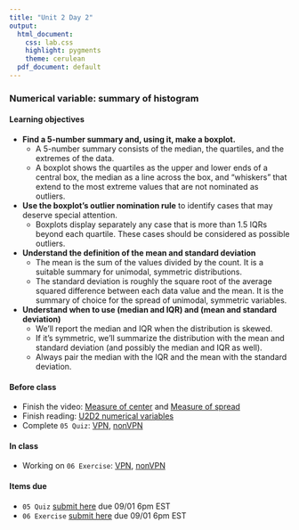 ```yaml
---
title: "Unit 2 Day 2"
output: 
  html_document:
    css: lab.css
    highlight: pygments
    theme: cerulean
  pdf_document: default
---
```


### Numerical variable: summary of histogram

#### Learning objectives 
* **Find a 5-number summary and, using it, make a boxplot. **
  * A 5-number summary consists of the median, the quartiles, and the extremes of the data.
  * A boxplot shows the quartiles as the upper and lower ends of a central box, the median as a line across the box, and “whiskers” that extend to the most extreme values that are not nominated as outliers.

* **Use the boxplot’s outlier nomination rule** to identify cases that may deserve special attention.
  * Boxplots display separately any case that is more than 1.5 IQRs beyond each quartile. These cases should be considered as possible outliers.

* **Understand the definition of the mean and standard deviation**
  * The mean is the sum of the values divided by the count. It is a suitable summary for unimodal, symmetric distributions.
  * The standard deviation is roughly the square root of the average squared difference between each data value and the mean. It is the summary of choice for the spread of unimodal, symmetric variables.

* **Understand when to use (median and IQR) and (mean and standard deviation)**
  * We’ll report the median and IQR when the distribution is skewed. 
  * If it’s symmetric, we’ll summarize the distribution with the mean and standard deviation (and possibly the median and IQR as well). 
  * Always pair the median with the IQR and the mean with the standard deviation.

#### Before class
* Finish the video: [Measure of center](https://www.coursera.org/learn/probability-intro/lecture/AM0o6/measures-of-center) and [Measure of spread](https://www.coursera.org/learn/probability-intro/lecture/t9Wbk/measures-of-spread)
* Finish reading: [U2D2 numerical variables](https://piazza.com/class_profile/get_resource/kcqqet0ou724kc/kehmc1c0l7slt)
* Complete `05 Quiz`: [VPN](http://138.110.84.108:3838/sshan/quiz/Unit2/), [nonVPN](http://159.89.233.150:3838/stat140/quiz/Unit2/)

#### In class
* Working on `06 Exercise`: [VPN](http://138.110.84.108:3838/sshan/tutorials/u2d2/), [nonVPN](http://159.89.233.150:3838/stat140/tutorials/u2d2/)

#### Items due
* `05 Quiz` [submit here](https://moodle.mtholyoke.edu/mod/assign/view.php?id=560974) due 09/01 6pm EST
* `06 Exercise` [submit here](https://moodle.mtholyoke.edu/mod/assign/view.php?id=560979) due 09/01 6pm EST